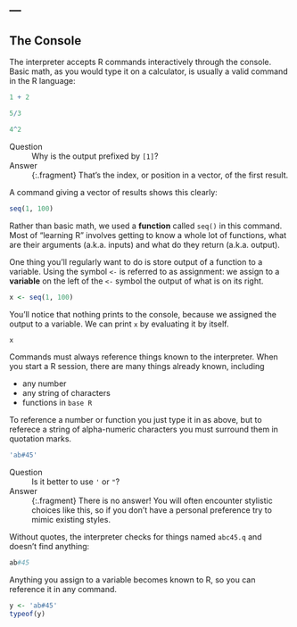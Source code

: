 ---
---

## The Console

The interpreter accepts R commands interactively through the console. Basic math, as you would type it on a calculator, is usually a valid command in the R language:

```r
1 + 2
```

```r
5/3
```

```r
4^2
```

<!--split-->

Question
: Why is the output prefixed by `[1]`?

Answer
: {:.fragment} That's the index, or position in a vector, of the first result.

<!--split-->

A command giving a vector of results shows this clearly:

```r
seq(1, 100)
```

Rather than basic math, we used a **function** called `seq()` in this command.
Most of "learning R" involves getting to know a whole lot of functions, what are their arguments (a.k.a. inputs) and what do they return (a.k.a. output).

<!--split-->

One thing you'll regularly want to do is store output of a function to a variable.
Using the symbol `<-` is referred to as assignment: we assign to a **variable** on the left of the `<-` symbol the output of what is on its right.

```r
x <- seq(1, 100)
```

You'll notice that nothing prints to the console, because we assigned the output to a variable.
We can print `x` by evaluating it by itself.

```r
x
```

<!--split-->

Commands must always reference things known to the interpreter.
When you start a R session, there are many things already known, including

- any number
- any string of characters
- functions in `base R`

<!--split-->

To reference a number or function you just type it in as above, but to referece a string of alpha-numeric characters you must surround them in quotation marks.

```r
'ab#45'
```

Question
: Is it better to use `'` or `"`?

Answer
: {:.fragment} There is no answer! You will often encounter stylistic choices like this, so if you don't have a personal preference try to mimic existing styles.

<!--split-->

Without quotes, the interpreter checks for things named `abc45.q` and doesn't find anything:

```r
ab#45
```

<!--split-->

Anything you assign to a variable becomes known to R, so you can reference it in any command.

```r
y <- 'ab#45'
typeof(y)
```
